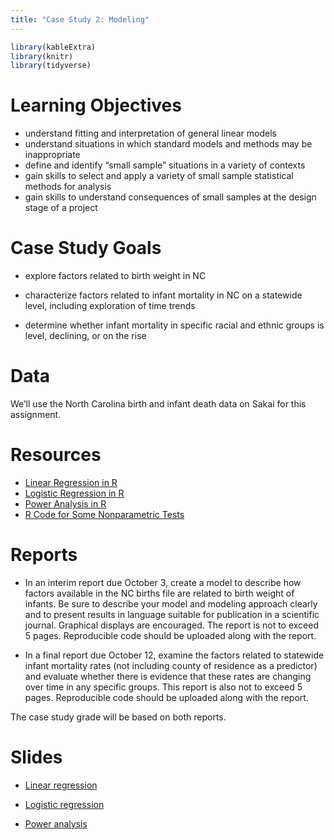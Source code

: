 ```yaml
---
title: "Case Study 2: Modeling"
---
```


```r
library(kableExtra)
library(knitr)
library(tidyverse)
```


# Learning Objectives

- understand fitting and interpretation of general linear models
- understand situations in which standard models and methods may be inappropriate
- define and identify "small sample" situations in a variety of contexts
- gain skills to select and apply a variety of small sample statistical methods for analysis
- gain skills to understand consequences of small samples at the design stage of a project


# Case Study Goals

- explore factors related to birth weight in NC

- characterize factors related to infant mortality in NC on a statewide level, including exploration of time trends 

- determine whether infant mortality in specific racial and ethnic groups is level, declining, or on the rise


# Data 

We'll use the North Carolina birth and infant death data on Sakai for this assignment.


# Resources 
- [Linear Regression in R](http://r-statistics.co/Linear-Regression.html)
- [Logistic Regression in R](https://stats.idre.ucla.edu/r/dae/logit-regression/)
- [Power Analysis in R](https://www.statmethods.net/stats/power.html)
- [R Code for Some Nonparametric Tests](https://www.statmethods.net/stats/nonparametric.html)
<!---
- [Exact Logistic Regression in R](https://stats.idre.ucla.edu/r/dae/exact-logistic-regression/)
--->


# Reports 

- In an interim report due October 3, create a model to describe how factors available in the NC births file are related to birth weight of infants. Be sure to describe your model and modeling approach clearly and to present results in language suitable for publication in a scientific journal. Graphical displays are encouraged. The report is not to exceed 5 pages. Reproducible code should be uploaded along with the report.

- In a final report due October 12, examine the factors related to statewide infant mortality rates (not including county of residence as a predictor) and evaluate whether there is evidence that these rates are changing over time in any specific groups. This report is also not to exceed 5 pages. Reproducible code should be uploaded along with the report.

The case study grade will be based on both reports.




# Slides

- [Linear regression](decks/cs02_1_deck.html)

- [Logistic regression](decks/cs02_2_deck.html) 

- [Power analysis](decks/cs02_3_deck.html)
